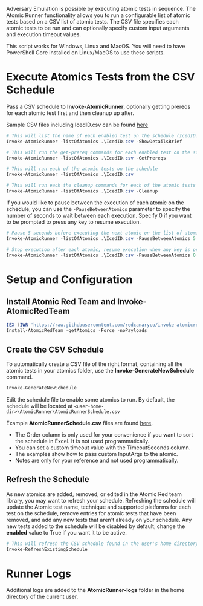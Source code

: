 Adversary Emulation is possible by executing atomic tests in sequence. The Atomic Runner functionality allows you to run a configurable list of atomic tests based on a CSV list of atomic tests. The CSV file specifies each atomic tests to be run and can optionally specify custom input arguments and execution timeout values.

This script works for Windows, Linux and MacOS. You will need to have PowerShell Core installed on Linux/MacOS to use these scripts.

# Execute Atomics Tests from the CSV Schedule

Pass a CSV schedule to **Invoke-AtomicRunner**, optionally getting prereqs for each atomic test first and then cleanup up after.

Sample CSV files including IcedID.csv can be found [here](https://github.com/clr2of8/AttackEmulationTools/tree/main/Samples/Emulations)

```powershell
# This will list the name of each enabled test on the schedule (IcedID.csv in the current directory)
Invoke-AtomicRunner -listOfAtomics .\IcedID.csv -ShowDetailsBrief
```

```powershell
# This will run the get-prereq commands for each enabled test on the schedule
Invoke-AtomicRunner -listOfAtomics .\IcedID.csv -GetPrereqs
```

```powershell
# This will run each of the atomic tests on the schedule
Invoke-AtomicRunner -listOfAtomics .\IcedID.csv
```

```powershell
# This will run each the cleanup commands for each of the atomic tests on the schedule
Invoke-AtomicRunner -listOfAtomics .\IcedID.csv -Cleanup
```

If you would like to pause between the execution of each atomic on the schedule, you can use the `-PauseBetweenAtomics` parameter to specify the number of seconds to wait between each execution. Specify 0 if you want to be prompted to press any key to resume execution.

```powershell
# Pause 5 seconds before executing the next atomic on the list of atomics.
Invoke-AtomicRunner -listOfAtomics .\IcedID.csv -PauseBetweenAtomics 5
```

```powershell
# Stop execution after each atomic, resume execution when any key is pressed
Invoke-AtomicRunner -listOfAtomics .\IcedID.csv -PauseBetweenAtomics 0
```

# Setup and Configuration

## Install Atomic Red Team and Invoke-AtomicRedTeam

```powershell
IEX (IWR 'https://raw.githubusercontent.com/redcanaryco/invoke-atomicredteam/master/install-atomicredteam.ps1' -UseBasicParsing);
Install-AtomicRedTeam -getAtomics -Force -noPayloads
```

## Create the CSV Schedule

To automatically create a CSV file of the right format, containing all the atomic tests in your atomics folder, use the **Invoke-GenerateNewSchedule** command.

```powershell
Invoke-GenerateNewSchedule
```

Edit the schedule file to enable some atomics to run. By default, the schedule will be located at `<user-home-dir>\AtomicRunner\AtomicRunnerSchedule.csv`

Example **AtomicRunnerSchedule.csv** files are found [here](https://github.com/clr2of8/AttackEmulationTools/tree/main/Samples/Emulations).

- The Order column is only used for your convenience if you want to sort the schedule in Excel. It is not used programmatically.
- You can set a custom timeout value with the TimeoutSeconds column.
- The examples show how to pass custom InputArgs to the atomic.
- Notes are only for your reference and not used programmatically.

## Refresh the Schedule

As new atomics are added, removed, or edited in the Atomic Red team library, you may want to refresh your schedule. Refreshing the schedule will update the Atomic test name, technique and supported platforms for each test on the schedule, remove entries for atomic tests that have been removed, and add any new tests that aren't already on your schedule. Any new tests added to the schedule will be disabled by default, change the **enabled** value to True if you want it to be active.

```powershell
# This will refresh the CSV schedule found in the user's home directory at AtomicRunner\AtomicRunnerSchedule.csv
Invoke-RefreshExistingSchedule
```

# Runner Logs

Additional logs are added to the **AtomicRunner-logs** folder in the home directory of the current user.
